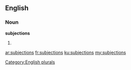 ==English==

===Noun===
'''subjections'''

# {{plural of|subjection}}

[[Category:English plurals]]

[[ar:subjections]]
[[fr:subjections]]
[[ku:subjections]]
[[my:subjections]]